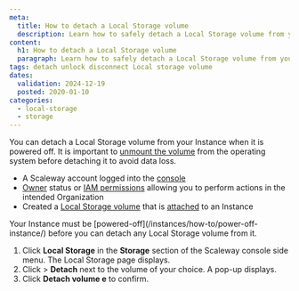 ```yaml
---
meta:
  title: How to detach a Local Storage volume
  description: Learn how to safely detach a Local Storage volume from your Scaleway Instance.
content:
  h1: How to detach a Local Storage volume
  paragraph: Learn how to safely detach a Local Storage volume from your Scaleway Instance.
tags: detach unlock disconnect Local storage volume
dates:
  validation: 2024-12-19
  posted: 2020-01-10
categories:
  - local-storage
  - storage
---
```


You can detach a Local Storage volume from your Instance when it is powered off. It is important to [unmount the volume](/Local-storage/api-cli/unmounting-a-volume/) from the operating system before detaching it to avoid data loss.

<Macro id="requirements" />

- A Scaleway account logged into the [console](https://console.scaleway.com)
- [Owner](/iam/concepts/#owner) status or [IAM permissions](/iam/concepts/#permission) allowing you to perform actions in the intended Organization
- Created a [Local Storage volume](/Local-storage/how-to/create-volume/) that is [attached](/Local-storage/how-to/attach-volume/) to an Instance


<Message type="important">
    Your Instance must be [powered-off](/instances/how-to/power-off-instance/) before you can detach any Local Storage volume from it.
</Message>

1. Click **Local Storage** in the **Storage** section of the Scaleway console side menu. The Local Storage page displays.
2. Click <Icon name="more" /> > **Detach** next to the volume of your choice. A pop-up displays.
3. Click **Detach volume e** to confirm.


